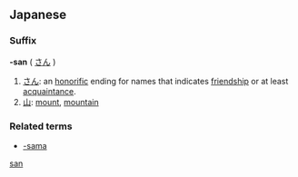 {{see|Appendix:Variations of "san"}}

==Japanese==
===Suffix===
'''-san''' ( [[さん]] )

#[[さん]]: an [[honorific]] ending for names that indicates [[friendship]] or at least [[acquaintance]].
#[[山]]: [[mount]], [[mountain]]

===Related terms===
*[[-sama]]

[[Category:Japanese suffixes|san]]